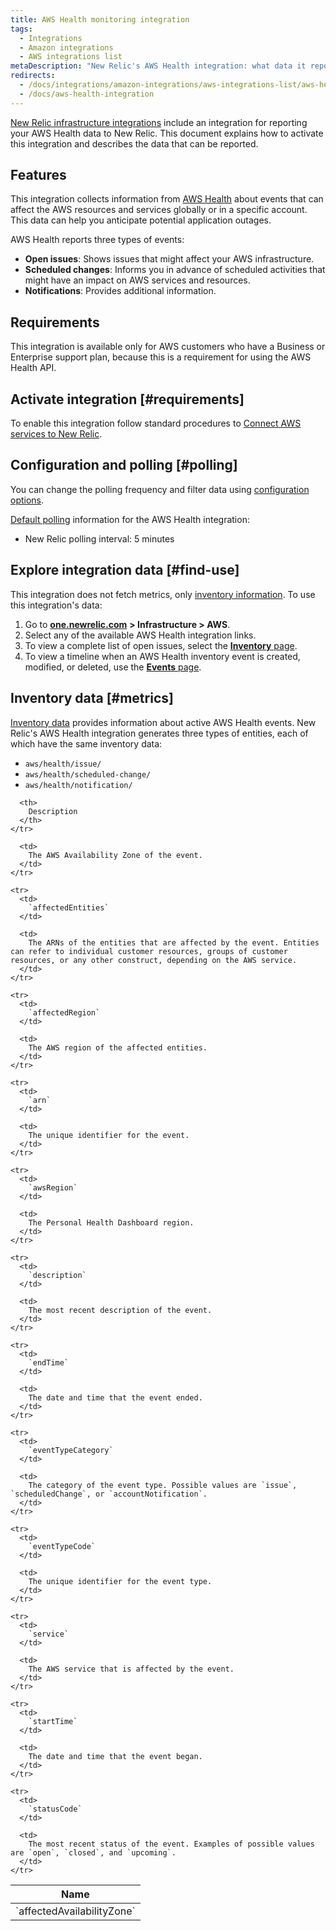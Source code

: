 ```yaml
---
title: AWS Health monitoring integration
tags:
  - Integrations
  - Amazon integrations
  - AWS integrations list
metaDescription: "New Relic's AWS Health integration: what data it reports, and how to enable it."
redirects:
  - /docs/integrations/amazon-integrations/aws-integrations-list/aws-health-monitoring-integration-0
  - /docs/aws-health-integration
---
```


[New Relic infrastructure integrations](/docs/infrastructure/integrations-getting-started/getting-started/introduction-infrastructure-integrations) include an integration for reporting your AWS Health data to New Relic. This document explains how to activate this integration and describes the data that can be reported.

## Features

This integration collects information from [AWS Health](https://docs.aws.amazon.com/health/latest/ug/what-is-aws-health.html) about events that can affect the AWS resources and services globally or in a specific account. This data can help you anticipate potential application outages.

AWS Health reports three types of events:

* **Open issues**: Shows issues that might affect your AWS infrastructure.
* **Scheduled changes**: Informs you in advance of scheduled activities that might have an impact on AWS services and resources.
* **Notifications**: Provides additional information.

## Requirements

This integration is available only for AWS customers who have a Business or Enterprise support plan, because this is a requirement for using the AWS Health API.

## Activate integration [#requirements]

To enable this integration follow standard procedures to [Connect AWS services to New Relic](https://docs.newrelic.com/docs/infrastructure/infrastructure-integrations/getting-started/connect-aws-integrations-infrastructure).

## Configuration and polling [#polling]

You can change the polling frequency and filter data using [configuration options](/docs/integrations/new-relic-integrations/getting-started/configure-polling-frequency-data-collection-cloud-integrations).

[Default polling](/docs/infrastructure/amazon-integrations/aws-integrations-list/aws-polling-intervals-infrastructure-integrations) information for the AWS Health integration:

* New Relic polling interval: 5 minutes

## Explore integration data [#find-use]

This integration does not fetch metrics, only [inventory information](#metrics). To use this integration's data:

1. Go to [**one.newrelic.com**](http://one.newrelic.com) **> Infrastructure > AWS**.
2. Select any of the available AWS Health integration links.
3. To view a complete list of open issues, select the [**Inventory** page](/docs/infrastructure/new-relic-infrastructure/infrastructure-ui-pages/infrastructure-inventory-page-search-your-entire-infrastructure).
4. To view a timeline when an AWS Health inventory event is created, modified, or deleted, use the [**Events** page](/docs/infrastructure/new-relic-infrastructure/infrastructure-ui-pages/infrastructure-events-page-live-feed-every-config-change).

## Inventory data [#metrics]

[Inventory data](/docs/infrastructure/integrations-getting-started/getting-started/understand-integration-data-data-types#inventory-data) provides information about active AWS Health events. New Relic's AWS Health integration generates three types of entities, each of which have the same inventory data:

* `aws/health/issue/`
* `aws/health/scheduled-change/`
* `aws/health/notification/`

<table>
  <thead>
    <tr>
      <th style={{ width: "300px" }}>
        Name
      </th>

      <th>
        Description
      </th>
    </tr>
  </thead>

  <tbody>
    <tr>
      <td>
        `affectedAvailabilityZone`
      </td>

      <td>
        The AWS Availability Zone of the event.
      </td>
    </tr>

    <tr>
      <td>
        `affectedEntities`
      </td>

      <td>
        The ARNs of the entities that are affected by the event. Entities can refer to individual customer resources, groups of customer resources, or any other construct, depending on the AWS service.
      </td>
    </tr>

    <tr>
      <td>
        `affectedRegion`
      </td>

      <td>
        The AWS region of the affected entities.
      </td>
    </tr>

    <tr>
      <td>
        `arn`
      </td>

      <td>
        The unique identifier for the event.
      </td>
    </tr>

    <tr>
      <td>
        `awsRegion`
      </td>

      <td>
        The Personal Health Dashboard region.
      </td>
    </tr>

    <tr>
      <td>
        `description`
      </td>

      <td>
        The most recent description of the event.
      </td>
    </tr>

    <tr>
      <td>
        `endTime`
      </td>

      <td>
        The date and time that the event ended.
      </td>
    </tr>

    <tr>
      <td>
        `eventTypeCategory`
      </td>

      <td>
        The category of the event type. Possible values are `issue`, `scheduledChange`, or `accountNotification`.
      </td>
    </tr>

    <tr>
      <td>
        `eventTypeCode`
      </td>

      <td>
        The unique identifier for the event type.
      </td>
    </tr>

    <tr>
      <td>
        `service`
      </td>

      <td>
        The AWS service that is affected by the event.
      </td>
    </tr>

    <tr>
      <td>
        `startTime`
      </td>

      <td>
        The date and time that the event began.
      </td>
    </tr>

    <tr>
      <td>
        `statusCode`
      </td>

      <td>
        The most recent status of the event. Examples of possible values are `open`, `closed`, and `upcoming`.
      </td>
    </tr>
  </tbody>
</table>
